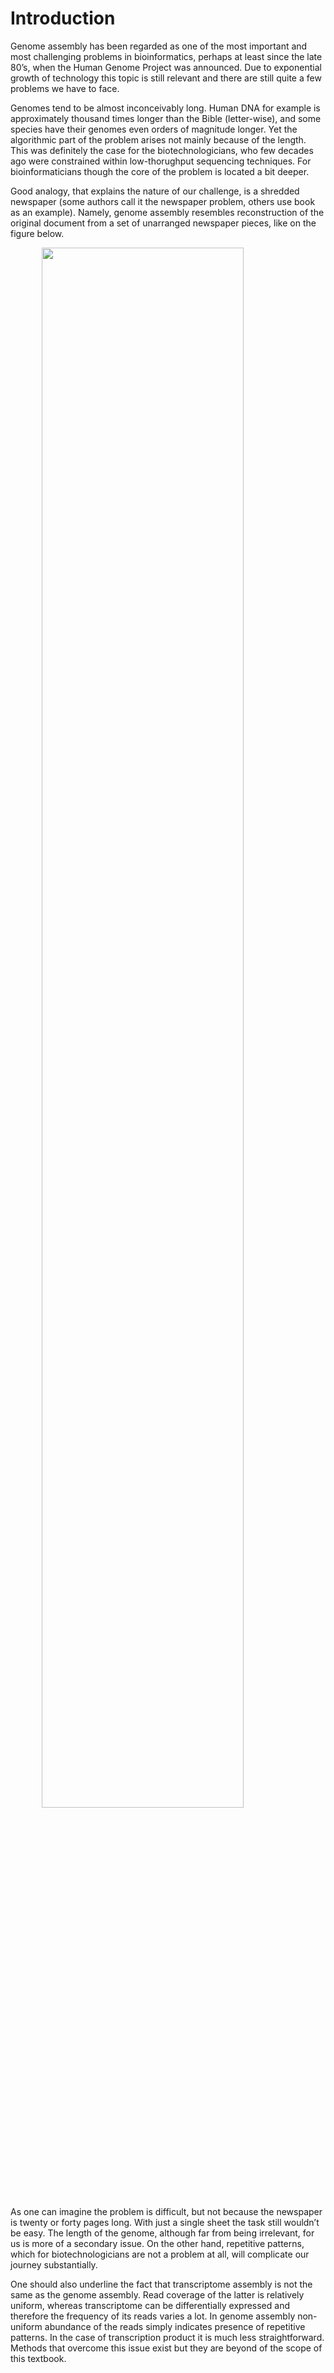 # Introduction {#introduction}

Genome assembly has been regarded as one of the most important and most challenging problems in bioinformatics, perhaps at least since the late 80's, when the Human Genome Project was announced. Due to exponential growth of technology this topic is still relevant and there are still quite a few problems we have to face.

Genomes tend to be almost inconceivably long. Human DNA for example is approximately thousand times longer than the Bible (letter-wise), and some species have their genomes even orders of magnitude longer. Yet the algorithmic part of the problem arises not mainly because of the length. This was definitely the case for the biotechnologicians, who few decades ago were constrained within low-thorughput sequencing techniques. For bioinformaticians though the core of the problem is located a bit deeper.

Good analogy, that explains the nature of our challenge, is a shredded newspaper (some authors call it the newspaper problem, others use book as an example). Namely, genome assembly resembles reconstruction of the original document from a set of unarranged newspaper pieces, like on the figure below. 

<img src="img/intro_assembly.png" width="80%" style="display: block; margin: auto;" />

As one can imagine the problem is difficult, but not because the newspaper is twenty or forty pages long. With just a single sheet the task still wouldn't be easy. The length of the genome, although far from being irrelevant, for us is more of a secondary issue. On the other hand, repetitive patterns, which for biotechnologicians are not a problem at all, will complicate our journey substantially. 

One should also underline the fact that transcriptome assembly is not the same as the genome assembly. Read coverage of the latter is relatively uniform, whereas transcriptome can be differentially expressed and therefore the frequency of its reads varies a lot. In genome assembly non-uniform abundance of the reads simply indicates presence of repetitive patterns. In the case of transcription product it is much less straightforward. Methods that overcome this issue exist but they are beyond of the scope of this textbook.